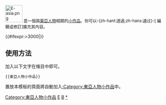 <div class="notice metadata" id="stub" style="font-size: small;">
[[File:E-asia.png|55px]]&nbsp;'''{{PAGENAME}}'''是一個與[[東亞]][[:Category:東亞人|人物]]相關的[[Wikipedia:小作品|小作品]]。你可以-{zh-hant:透過;zh-hans:通过}-<span class="plainlinks">[{{fullurl:{{FULLPAGENAME}}|action=edit}} 編輯或修訂]</span>擴充其內容。</div>
<!-- 請盡量將條目歸至更細致的分類：{{tl|香港人物小作品}}、{{tl|台灣人物小作品}}、{{tl|中國人物小作品}}、{{tl|朝鮮半島人物小作品}}、{{tl|日本人物小作品}}、{{tl|蒙古人物小作品}} -->
<includeonly>
[[Category:東亞人物小作品]]{{#ifexpr:{{PAGESIZE:{{FULLPAGENAME}}|R}}>3000|[[Category:字数已超过3000字节的小作品|{{PAGENAME}}]]}}
</includeonly>
<noinclude>
==使用方法==
加入以下文字在條目中即可。
<pre>{{東亞人物小作品}}</pre>

置放本模板的頁面將自動加入[[:Category:東亞人物小作品]]中。
[[Category:亞洲人物小作品模板|E]]
[[Category:東亞小作品模板|B]]
[[Category:東亞人物小作品|*]]
</noinclude>